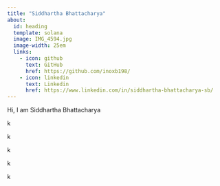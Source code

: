 ```yaml
---
title: "Siddhartha Bhattacharya"
about:
  id: heading
  template: solana
  image: IMG_4594.jpg
  image-width: 25em
  links:
    - icon: github
      text: GitHub
      href: https://github.com/inoxb198/
    - icon: linkedin
      text: Linkedin
      href: https://www.linkedin.com/in/siddhartha-bhattacharya-sb/
---
```


:::{heading}

Hi, I am Siddhartha Bhattacharya

k

k

k

k

k
:::
